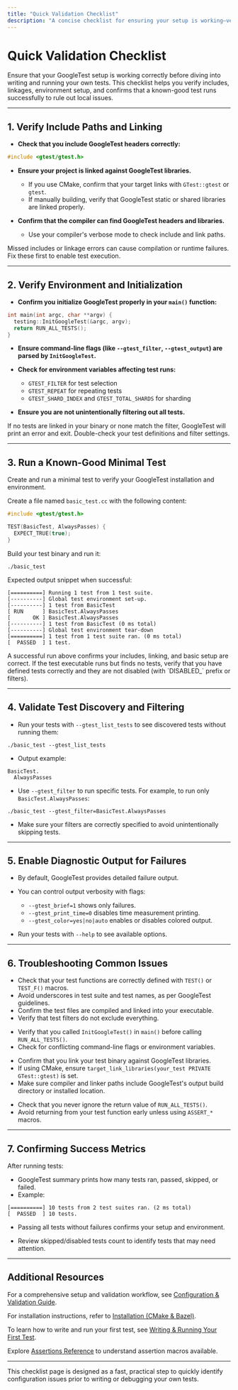 ```yaml
---
title: "Quick Validation Checklist"
description: "A concise checklist for ensuring your setup is working—verify includes, linkages, and environment, and run a known-good test to rule out local issues before deeper debugging."
---
```


# Quick Validation Checklist

Ensure that your GoogleTest setup is working correctly before diving into writing and running your own tests. This checklist helps you verify includes, linkages, environment setup, and confirms that a known-good test runs successfully to rule out local issues.

---

## 1. Verify Include Paths and Linking

- **Check that you include GoogleTest headers correctly:**

```cpp
#include <gtest/gtest.h>
```

- **Ensure your project is linked against GoogleTest libraries.**

  - If you use CMake, confirm that your target links with `GTest::gtest` or `gtest`.
  - If manually building, verify that GoogleTest static or shared libraries are linked properly.

- **Confirm that the compiler can find GoogleTest headers and libraries.**

  - Use your compiler's verbose mode to check include and link paths.

<Tip>
Missed includes or linkage errors can cause compilation or runtime failures. Fix these first to enable test execution.
</Tip>

---

## 2. Verify Environment and Initialization

- **Confirm you initialize GoogleTest properly in your `main()` function:**

```cpp
int main(int argc, char **argv) {
  testing::InitGoogleTest(&argc, argv);
  return RUN_ALL_TESTS();
}
```

- **Ensure command-line flags (like `--gtest_filter`, `--gtest_output`) are parsed by `InitGoogleTest`.**

- **Check for environment variables affecting test runs:**

  - `GTEST_FILTER` for test selection
  - `GTEST_REPEAT` for repeating tests
  - `GTEST_SHARD_INDEX` and `GTEST_TOTAL_SHARDS` for sharding

- **Ensure you are not unintentionally filtering out all tests.**

<Warning>
If no tests are linked in your binary or none match the filter, GoogleTest will print an error and exit. Double-check your test definitions and filter settings.
</Warning>

---

## 3. Run a Known-Good Minimal Test

Create and run a minimal test to verify your GoogleTest installation and environment.

Create a file named `basic_test.cc` with the following content:

```cpp
#include <gtest/gtest.h>

TEST(BasicTest, AlwaysPasses) {
  EXPECT_TRUE(true);
}
```

Build your test binary and run it:

```shell
./basic_test
```

Expected output snippet when successful:

```
[==========] Running 1 test from 1 test suite.
[----------] Global test environment set-up.
[----------] 1 test from BasicTest
[ RUN      ] BasicTest.AlwaysPasses
[       OK ] BasicTest.AlwaysPasses
[----------] 1 test from BasicTest (0 ms total)
[----------] Global test environment tear-down
[==========] 1 test from 1 test suite ran. (0 ms total)
[  PASSED  ] 1 test.
```

<Tip>
A successful run above confirms your includes, linking, and basic setup are correct.
</Tip>

<Warning>
If the test executable runs but finds no tests, verify that you have defined tests correctly and they are not disabled (with `DISABLED_` prefix or filters).
</Warning>

---

## 4. Validate Test Discovery and Filtering

- Run your tests with `--gtest_list_tests` to see discovered tests without running them:

```shell
./basic_test --gtest_list_tests
```

- Output example:

```
BasicTest.
  AlwaysPasses
```

- Use `--gtest_filter` to run specific tests. For example, to run only `BasicTest.AlwaysPasses`:

```shell
./basic_test --gtest_filter=BasicTest.AlwaysPasses
```

- Make sure your filters are correctly specified to avoid unintentionally skipping tests.

---

## 5. Enable Diagnostic Output for Failures

- By default, GoogleTest provides detailed failure output.

- You can control output verbosity with flags:
  - `--gtest_brief=1` shows only failures.
  - `--gtest_print_time=0` disables time measurement printing.
  - `--gtest_color=yes|no|auto` enables or disables colored output.

- Run your tests with `--help` to see available options.

---

## 6. Troubleshooting Common Issues

<AccordionGroup title="Troubleshooting Tips">
<Accordion title="No Tests Discovered">

- Check that your test functions are correctly defined with `TEST()` or `TEST_F()` macros.
- Avoid underscores in test suite and test names, as per GoogleTest guidelines.
- Confirm the test files are compiled and linked into your executable.
- Verify that test filters do not exclude everything.

</Accordion>
<Accordion title="Test Runs but Prints ‘No Tests Found’ or Exits Immediately">

- Verify that you called `InitGoogleTest()` in `main()` before calling `RUN_ALL_TESTS()`.
- Check for conflicting command-line flags or environment variables.

</Accordion>
<Accordion title="Linker Errors Related to GoogleTest">

- Confirm that you link your test binary against GoogleTest libraries.
- If using CMake, ensure `target_link_libraries(your_test PRIVATE GTest::gtest)` is set.
- Make sure compiler and linker paths include GoogleTest's output build directory or installed location.

</Accordion>
<Accordion title="Assertion Failures Not Triggering Test Failure">

- Check that you never ignore the return value of `RUN_ALL_TESTS()`.
- Avoid returning from your test function early unless using `ASSERT_*` macros.

</Accordion>
</AccordionGroup>

---

## 7. Confirming Success Metrics

After running tests:

- GoogleTest summary prints how many tests ran, passed, skipped, or failed.
- Example:

```
[==========] 10 tests from 2 test suites ran. (2 ms total)
[  PASSED  ] 10 tests.
```

- Passing all tests without failures confirms your setup and environment.

- Review skipped/disabled tests count to identify tests that may need attention.

---

## Additional Resources

For a comprehensive setup and validation workflow, see [Configuration & Validation Guide](https://github.com/google/googletest/tree/main/docs/getting-started/setup-prerequisites-installation/configuration-validation.md).

For installation instructions, refer to [Installation (CMake & Bazel)](https://github.com/google/googletest/tree/main/docs/getting-started/setup-prerequisites-installation/installation-integration.md).

To learn how to write and run your first test, see [Writing & Running Your First Test](https://github.com/google/googletest/tree/main/docs/getting-started/first-test-troubleshooting/writing-your-first-test.md).

Explore [Assertions Reference](https://github.com/google/googletest/tree/main/docs/reference/assertions.md) to understand assertion macros available.

---

<Note>
This checklist page is designed as a fast, practical step to quickly identify configuration issues prior to writing or debugging your own tests.
</Note>

